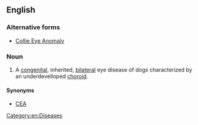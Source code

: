 ==English==
===Alternative forms===
*[[Collie Eye Anomaly]]

===Noun===
{{en-noun|-|sg=[[collie]] [[eye]] [[anomaly]]}}
{{wikipedia}}
# {{context|veterinary medicine}} A [[congenital]], inherited, [[bilateral]] eye disease of dogs characterized by an underdevelloped [[choroid]].

====Synonyms====
*[[CEA]]

[[Category:en:Diseases]]